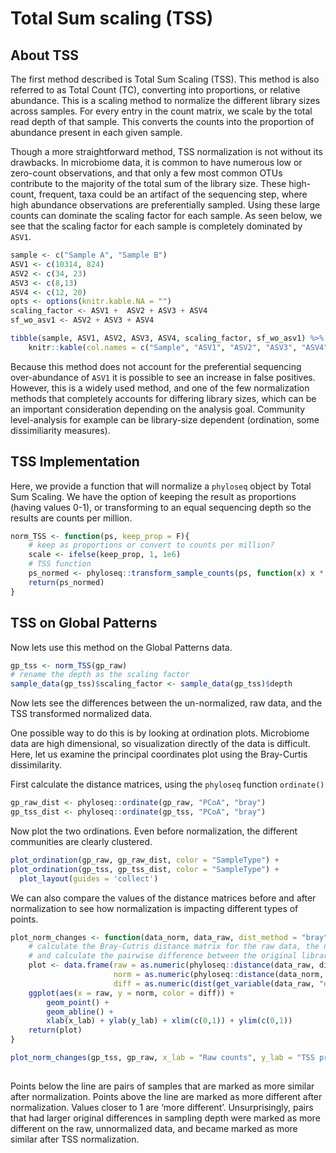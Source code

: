 # Total Sum scaling (TSS)

## About TSS

The first method described is Total Sum Scaling (TSS). This method is also referred to as Total Count (TC), converting into proportions, or relative abundance. This is a scaling method to normalize the different library sizes across samples. For every entry in the count matrix, we scale by the total read depth of that sample. This converts the counts into the proportion of abundance present in each given sample. 

Though a more straightforward method, TSS normalization is not without its drawbacks. In microbiome data, it is common to have numerous low or zero-count observations, and that only a few most common OTUs contribute to the majority of the total sum of the library size. These high-count, frequent, taxa could be an artifact of the sequencing step, where high abundance  observations are preferentially sampled. Using these large counts can dominate the scaling factor for each sample. As seen below, we see that the scaling factor for each sample is completely dominated by `ASV1`. 

```r
sample <- c("Sample A", "Sample B")
ASV1 <- c(10314, 824)
ASV2 <- c(34, 23)
ASV3 <- c(8,13)
ASV4 <- c(12, 20)
opts <- options(knitr.kable.NA = "")
scaling_factor <- ASV1 +  ASV2 + ASV3 + ASV4
sf_wo_asv1 <- ASV2 + ASV3 + ASV4

tibble(sample, ASV1, ASV2, ASV3, ASV4, scaling_factor, sf_wo_asv1) %>% 
    knitr::kable(col.names = c("Sample", "ASV1", "ASV2", "ASV3", "ASV4", "TSS Scaling Factor", "Scaling factor w/o ASV1"))
```

Because this method does not account for the preferential sequencing over-abundance of `ASV1` it is possible to see an increase in false positives. However, this is a widely used method, and one of the few normalization methods that completely accounts for differing library sizes, which can be an important consideration depending on the analysis goal. Community level-analysis for example can be library-size dependent (ordination, some dissimiliarity measures).   


## TSS Implementation 
Here, we provide a function that will normalize a `phyloseq` object by Total Sum Scaling. We have the option of keeping the result as proportions (having values 0-1), or transforming to an equal sequencing depth so the results are counts per million.

```r
norm_TSS <- function(ps, keep_prop = F){
    # keep as proportions or convert to counts per million?
    scale <- ifelse(keep_prop, 1, 1e6)
    # TSS function
    ps_normed <- phyloseq::transform_sample_counts(ps, function(x) x * scale / sum(x))
    return(ps_normed)
}
```


## TSS on Global Patterns

Now lets use this method on the Global Patterns data. 

```r
gp_tss <- norm_TSS(gp_raw)
# rename the depth as the scaling factor 
sample_data(gp_tss)$scaling_factor <- sample_data(gp_tss)$depth
```

Now lets see the differences between the un-normalized, raw data, and the TSS transformed normalized data. 

One possible way to do this is by looking at ordination plots. Microbiome data are high dimensional, so visualization directly of the data is difficult. Here, let us examine the principal coordinates plot using the Bray-Curtis dissimilarity. 

First calculate the distance matrices, using the `phyloseq` function `ordinate()`

```r
gp_raw_dist <- phyloseq::ordinate(gp_raw, "PCoA", "bray")
gp_tss_dist <- phyloseq::ordinate(gp_tss, "PCoA", "bray")
```

Now plot the two ordinations. Even before normalization, the different communities are clearly clustered. 

```r
plot_ordination(gp_raw, gp_raw_dist, color = "SampleType") + 
plot_ordination(gp_tss, gp_tss_dist, color = "SampleType") +
  plot_layout(guides = 'collect')
```


We can also compare the values of the distance matrices before and after normalization to see how normalization is impacting different types of points.

```r
plot_norm_changes <- function(data_norm, data_raw, dist_method = "bray", x_lab = "raw", y_lab = "norm"){
    # calculate the Bray-Cutris distance matrix for the raw data, the normalized data, 
    # and calculate the pairwise difference between the original library sizes between samples
    plot <- data.frame(raw = as.numeric(phyloseq::distance(data_raw, dist_method)), 
                       norm = as.numeric(phyloseq::distance(data_norm, dist_method)), 
                       diff = as.numeric(dist(get_variable(data_raw, "depth")))) %>% 
    ggplot(aes(x = raw, y = norm, color = diff)) + 
        geom_point() + 
        geom_abline() + 
        xlab(x_lab) + ylab(y_lab) + xlim(c(0,1)) + ylim(c(0,1))
    return(plot)
}

plot_norm_changes(gp_tss, gp_raw, x_lab = "Raw counts", y_lab = "TSS props")
    
```

Points below the line are pairs of samples that are marked as more similar after normalization. Points above the line are marked as more different after normalization. Values closer to 1 are 'more different'. Unsurprisingly, pairs that had larger original differences in sampling depth were marked as more different on the raw, unnormalized data, and became marked as more similar after TSS normalization. 


<!-- ## HMP TSS -->

<!-- Normalize the HMP data by TSS  -->

<!-- ```{r, eval = F} -->
<!-- hmp_tss <- norm_TSS(hmp_raw) -->
<!-- ``` -->

<!-- Look at ordination plots  -->

<!-- ```{r, eval = F} -->
<!-- hmp_raw_ord <- phyloseq::ordinate(hmp_raw, "PCoA", "bray") -->
<!-- hmp_tss_ord <- phyloseq::ordinate(hmp_tss, "PCoA", "bray") -->
<!-- sample_variables(hmp_raw) -->
<!-- plot_ordination(hmp_raw, -->
<!--                 raw_ord, -->
<!--                 color = "sampling_depth") -->
<!-- plot_ordination(hmp_tss, -->
<!--                 hmp_tss_ord, -->
<!--                 color = "HMP_BODY_SITE") -->
<!-- ``` -->

<!-- Examine how the distance matrices change before/after normalization  -->

<!-- ```{r, eval = F} -->
<!-- plot_norm_changes(hmp_raw, hmp_tss) -->
<!-- ``` -->

<!-- (Harder to see here and takes longer since we have so much more samples. ) -->